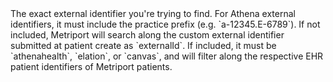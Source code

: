<ParamField query="externalId" type="string">
  The exact external identifier you're trying to find. For Athena external identifiers,
  it must include the practice prefix (e.g. `a-12345.E-6789`).
</ParamField>

<ParamField query="source" type="string" optional>
  If not included, Metriport will search along the custom external identifier submitted at patient create as `externalId`. 
  If included, it must be `athenahealth`, `elation`, or `canvas`, and will filter along the respective EHR patient identifiers of Metriport patients.
</ParamField>
